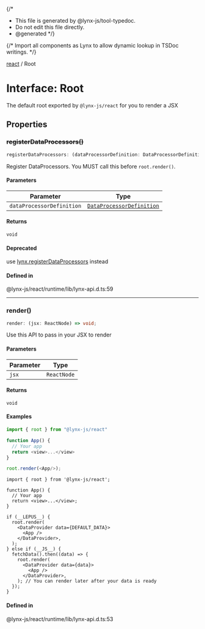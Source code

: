 {/*
* This file is generated by @lynx-js/tool-typedoc.
* Do not edit this file directly.
* @generated
*/}

{/* Import all components as Lynx to allow dynamic lookup in TSDoc writings. */}

[react](/api/react/index.mdx) / Root

# Interface: Root

The default root exported by `@lynx-js/react` for you to render a JSX

## Properties

### ~~registerDataProcessors()~~

```ts
registerDataProcessors: (dataProcessorDefinition: DataProcessorDefinition) => void;
```

Register DataProcessors. You MUST call this before `root.render()`.

#### Parameters

| Parameter                 | Type                                                                          |
| ------------------------- | ----------------------------------------------------------------------------- |
| `dataProcessorDefinition` | [`DataProcessorDefinition`](/api/react/Interface.DataProcessorDefinition.mdx) |

#### Returns

`void`

#### Deprecated

use [lynx.registerDataProcessors](/api/react/Interface.Lynx.mdx#registerdataprocessors) instead

#### Defined in

@lynx-js/react/runtime/lib/lynx-api.d.ts:59

---

### render()

```ts
render: (jsx: ReactNode) => void;
```

Use this API to pass in your JSX to render

#### Parameters

| Parameter | Type        |
| --------- | ----------- |
| `jsx`     | `ReactNode` |

#### Returns

`void`

#### Examples

```ts
import { root } from "@lynx-js/react"

function App() {
  // Your app
  return <view>...</view>
}

root.render(<App/>);
```

```tsx
import { root } from '@lynx-js/react';

function App() {
  // Your app
  return <view>...</view>;
}

if (__LEPUS__) {
  root.render(
    <DataProvider data={DEFAULT_DATA}>
      <App />
    </DataProvider>,
  );
} else if (__JS__) {
  fetchData().then((data) => {
    root.render(
      <DataProvider data={data}>
        <App />
      </DataProvider>,
    ); // You can render later after your data is ready
  });
}
```

#### Defined in

@lynx-js/react/runtime/lib/lynx-api.d.ts:53
